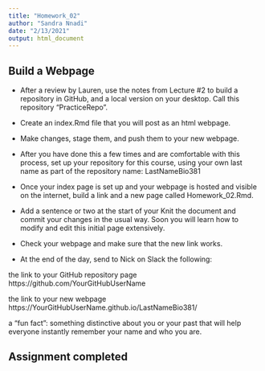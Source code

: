 ```yaml
---
title: "Homework_02"
author: "Sandra Nnadi"
date: "2/13/2021"
output: html_document
---
```


## Build a Webpage

* After a review by Lauren, use the notes from Lecture #2 to build a repository in GitHub, and a local version on your desktop. Call this repository “PracticeRepo”.

* Create an index.Rmd file that you will post as an html webpage.

* Make changes, stage them, and push them to your new webpage.

* After you have done this a few times and are comfortable with this process, set up your repository for this course, using your own last name as part of the repository name: LastNameBio381

* Once your index page is set up and your webpage is hosted and visible on the internet, build a link and a new page called Homework_02.Rmd.

* Add a sentence or two at the start of your Knit the document and commit your changes in the usual way. Soon you will learn how to modify and edit this initial page extensively.

* Check your webpage and make sure that the new link works.

* At the end of the day, send to Nick on Slack the following:

the link to your GitHub repository page https://github.com/YourGitHubUserName

the link to your new webpage https://YourGitHubUserName.github.io/LastNameBio381/

a “fun fact”: something distinctive about you or your past that will help everyone instantly remember your name and who you are. 

## Assignment completed